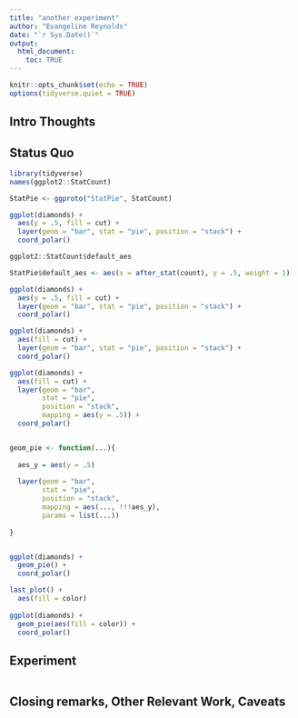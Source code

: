 ```yaml
---
title: "another experiment"
author: "Evangeline Reynolds"
date: "`r Sys.Date()`"
output: 
  html_document:
    toc: TRUE
---
```


```r
knitr::opts_chunk$set(echo = TRUE)
options(tidyverse.quiet = TRUE)
```




## Intro Thoughts


## Status Quo

```r
library(tidyverse)
names(ggplot2::StatCount)

StatPie <- ggproto("StatPie", StatCount)

ggplot(diamonds) + 
  aes(y = .5, fill = cut) + 
  layer(geom = "bar", stat = "pie", position = "stack") + 
  coord_polar()

ggplot2::StatCount$default_aes

StatPie$default_aes <- aes(x = after_stat(count), y = .5, weight = 1)

ggplot(diamonds) + 
  aes(y = .5, fill = cut) + 
  layer(geom = "bar", stat = "pie", position = "stack") + 
  coord_polar()

ggplot(diamonds) + 
  aes(fill = cut) + 
  layer(geom = "bar", stat = "pie", position = "stack") + 
  coord_polar()

ggplot(diamonds) + 
  aes(fill = cut) + 
  layer(geom = "bar",  
        stat = "pie", 
        position = "stack",
        mapping = aes(y = .5)) + 
  coord_polar()


geom_pie <- function(...){
  
  aes_y = aes(y = .5)
  
  layer(geom = "bar",  
        stat = "pie", 
        position = "stack",
        mapping = aes(..., !!!aes_y), 
        params = list(...)) 
  
}


ggplot(diamonds) + 
  geom_pie() + 
  coord_polar()

last_plot() + 
  aes(fill = color)
  
ggplot(diamonds) + 
  geom_pie(aes(fill = color)) + 
  coord_polar()


```

## Experiment

```r

```



## Closing remarks, Other Relevant Work, Caveats
